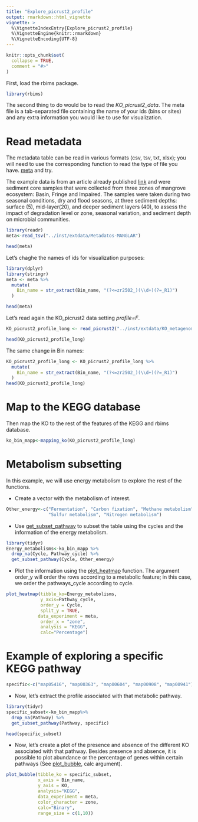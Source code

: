 ```yaml
---
title: "Explore_picrust2_profile"
output: rmarkdown::html_vignette
vignette: >
  %\VignetteIndexEntry{Explore_picrust2_profile}
  %\VignetteEngine{knitr::rmarkdown}
  %\VignetteEncoding{UTF-8}
---
```

```r
knitr::opts_chunk$set(
  collapse = TRUE,
  comment = "#>"
)
```


First, load the rbims package.

```r
library(rbims)
```

The second thing to do would be to read the
*KO_picrust2_data*. The meta file is a tab-separated file containing the name of your ids (bins or sites) and any extra information you would like to use for visualization.

# Read metadata

The metadata table can be read in various formats (csv, tsv, txt, xlsx); you will need to use the corresponding function to read the type of file you have. [meta](https://github.com/mirnavazquez/RbiMs/blob/main/inst/extdata/Metadatos-MANGLAR) and try.

The example data is from an article already published [link](https://www.biorxiv.org/content/10.1101/2024.07.24.604998v1.abstract) and were sediment core samples that were collected from three zones of mangrove ecosystem: Basin, Fringe and Impaired. The samples were taken during two seasonal conditions, dry and flood seasons, at three sediment depths: surface (5), mid-layer(20), and deeper sediment layers (40), to assess the impact of degradation level or zone, seasonal variation, and sediment depth on microbial communities.


```r
library(readr)
meta<-read_tsv("../inst/extdata/Metadatos-MANGLAR")
```

```r
head(meta)
```

Let's chaghe the names of ids for visualization purposes:

```r
library(dplyr)
library(stringr)
meta <- meta %>%
  mutate(
    Bin_name = str_extract(Bin_name, "(?<=zr2502_)(\\d+)(?=_R1)") 
  )

```

```r
head(meta)
```


Let's read again the KO_picrust2 data setting *profile=F*.

```r
KO_picrust2_profile_long <- read_picrust2("../inst/extdata/KO_metagenome_out/KO_pred_metagenome_unstrat.tsv", database = "KO", profile = F)
```

```r
head(KO_picrust2_profile_long)
```
The same change in Bin names:

```r
KO_picrust2_profile_long <- KO_picrust2_profile_long %>%
  mutate(
    Bin_name = str_extract(Bin_name, "(?<=zr2502_)(\\d+)(?=_R1)")
  )
head(KO_picrust2_profile_long)
```


# Map to the KEGG database

Then map the KO to the rest of the features of the KEGG and rbims database.

```r
ko_bin_mapp<-mapping_ko(KO_picrust2_profile_long)
```

# Metabolism subsetting

In this example, we will use energy metabolism to explore the rest of the functions.

- Create a vector with the metabolism of interest.

```r
Other_energy<-c("Fermentation", "Carbon fixation", "Methane metabolism", 
                "Sulfur metabolism", "Nitrogen metabolism")
```

- Use [get_subset_pathway](https://mirnavazquez.github.io/RbiMs/reference/get_subset_pathway.html) to subset the table using the cycles and the information of the energy metabolism.

```r
library(tidyr)
Energy_metabolisms<-ko_bin_mapp %>%
  drop_na(Cycle, Pathway_cycle) %>%
  get_subset_pathway(Cycle, Other_energy)
```


- Plot the information using the [plot_heatmap](https://mirnavazquez.github.io/RbiMs/reference/plot_heatmap.html) function. The argument order_y will order the rows according to a metabolic feature; in this case, we order the pathways_cycle according to cycle.

```r
plot_heatmap(tibble_ko=Energy_metabolisms, 
             y_axis=Pathway_cycle,
             order_y = Cycle,
             split_y = TRUE,
            data_experiment = meta,
             order_x = "zone",
             analysis = "KEGG",
             calc="Percentage")
```


# Example of exploring a specific KEGG pathway

```r
specific<-c("map05416", "map00363", "map00604", "map00908", "map00941")
```

-   Now, let’s extract the profile associated with that metabolic
    pathway.

```r
library(tidyr)
specific_subset<-ko_bin_mapp%>%
  drop_na(Pathway) %>%
  get_subset_pathway(Pathway, specific) 
```

```r
head(specific_subset)
```

-   Now, let’s create a plot of the presence and absence of the different KO associated with that pathway. Besides presence and absence, it is
possible to plot abundance or the percentage of genes within certain
pathways (See [plot_bubble](https://mirnavazquez.github.io/RbiMs/reference/plot_bubble.html), calc argument).
    
```r
plot_bubble(tibble_ko = specific_subset,
            x_axis = Bin_name, 
            y_axis = KO,
            analysis="KEGG",
            data_experiment = meta,
            color_character = zone,
            calc="Binary",
            range_size = c(1,10)) 
```
